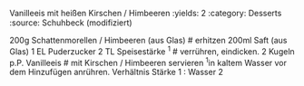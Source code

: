 Vanilleeis mit heißen Kirschen / Himbeeren
:yields: 2
:category: Desserts
:source: Schuhbeck (modifiziert)

200g Schattenmorellen / Himbeeren (aus Glas)
# erhitzen
200ml Saft (aus Glas)
1 EL Puderzucker
2 TL Speisestärke ^1^
# verrühren, eindicken.
2 Kugeln p.P. Vanilleeis
# mit Kirschen / Himbeeren servieren
  ^1^in kaltem Wasser vor dem Hinzufügen anrühren. Verhältnis Stärke 1 : Wasser 2

